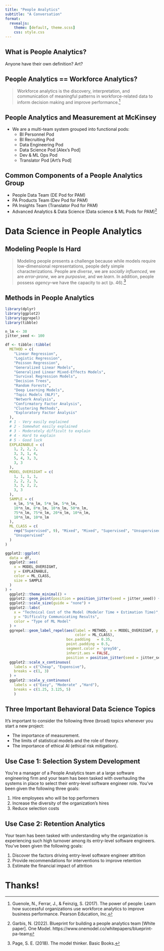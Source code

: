 ```yaml
---
title: "People Analytics"
subtitle: "A Conversation"
format: 
  revealjs:
    theme: [default, theme.scss] 
    css: style.css
---
```


## What is People Analytics?

Anyone have their own definition? Art? 

## People Analytics == Workforce Analytics?

>Workforce analytics is the discovery, interpretation, and communication of meaningful patterns in workforce-related data to inform decision making and improve performance.^[Guenole, N., Ferrar, J., & Feinzig, S. (2017). The power of people: Learn how successful organizations use workforce analytics to improve business performance. Pearson Education, Inc.]

## People Analytics and Measurement at McKinsey 

* We are a multi-team system grouped into functional pods: 
  + BI Personnel Pod
  + BI Recruiting Pod
  + Data Engineering Pod
  + Data Science Pod [Alex's Pod]
  + Dev & ML Ops Pod
  + Translator Pod [Art's Pod]

## Common Components of a People Analytics Group

* People Data Team (DE Pod for PAM)
* PA Products Team (Dev Pod for PAM)
* PA Insights Team (Translator Pod for PAM)
* Advanced Analytics & Data Science (Data science & ML Pods for PAM)^[Garbis, N. (2022). Blueprint for building a people analytics team [White paper]. One Model. https://www.onemodel.co/whitepapers/blueprint-pa-team]

# Data Science in People Analytics

## Modeling People Is Hard 

>Modeling people presents a challenge because while models require low-dimensional representations, people defy simple characterizations. People are *diverse*, we are *socially influenced*, we are *error-prone*, we are *purposive*, and we *learn*. In addition, people possess *agency*--we have the capacity to act (p. 46).^[Page, S. E. (2018). The model thinker. Basic Books.]

## Methods in People Analytics
```r
library(dplyr)
library(ggplot2)
library(ggrepel)
library(tibble)

n_lm <- 30
jitter_seed <- 100

df <- tibble::tibble(
  METHOD = c(
    "Linear Regression",
    "Logistic Regression",
    "Poisson Regression",
    "Generalized Linear Models",
    "Generalized Linear Mixed-Effects Models",
    "Survival Regression Models",
    "Decision Trees",
    "Random Forests",
    "Deep Learning Models",
    "Topic Models (NLP)",
    "Network Analysis",
    "Confirmatory Factor Analysis",
    "Clustering Methods",
    "Exploratory Factor Analysis"
  ),
  # 1 - Very easily explained
  # 2 - Somewhat easily explained
  # 3 - Moderately difficult to explain
  # 4 - Hard to explain
  # 5 - Good luck
  EXPLAINABLE = c(
    1, 2, 2, 2,
    3, 3, 1, 4,
    5, 4, 3, 3, 
    3, 3
  ),
  MODEL_OVERSIGHT = c(
    1, 1, 1, 1,
    2, 2, 2, 3,
    3, 3, 2, 2, 
    3, 3
  ),
  SAMPLE = c(
    n_lm, 5*n_lm, 5*n_lm, 5*n_lm,
    10*n_lm, 8*n_lm, 10*n_lm, 50*n_lm,
    75*n_lm, 75*n_lm, 20*n_lm, 10*n_lm, 
    10*n_lm, 10*n_lm
  ),
  ML_CLASS = c(
    rep("Supervised", 9), "Mixed", "Mixed", "Supervised", "Unsupervised",
    "Unsupervised"
  )
)

ggplot2::ggplot(
  data = df,
  ggplot2::aes(
    x = MODEL_OVERSIGHT,
    y = EXPLAINABLE,
    color = ML_CLASS,
    size = SAMPLE
  )
) +
  ggplot2::theme_minimal() +
  ggplot2::geom_point(position = position_jitter(seed = jitter_seed)) +
  ggplot2::scale_size(guide = "none") +
  ggplot2::labs(
    x = "Technical Cost of the Model (Modeler Time + Estimation Time)",
    y = "Difficulty Communicating Results",
    color = "Type of ML Model"
  ) +
  ggrepel::geom_label_repel(aes(label = METHOD, x = MODEL_OVERSIGHT, y = EXPLAINABLE,
                                color = ML_CLASS),
                            box.padding   = 0.35, 
                            point.padding = 0.5,
                            segment.color = 'grey50',
                            inherit.aes = FALSE,
                            position = position_jitter(seed = jitter_seed)) +
  ggplot2::scale_x_continuous(
    labels = c("Cheap", "Expensive"),
    breaks = c(1, 3)
  ) +
  ggplot2::scale_y_continuous(
    labels = c("Easy", "Moderate" ,"Hard"),
    breaks = c(1.25, 3.125, 5)
    )
```

## Three Important Behavioral Data Science Topics

It's important to consider the following three (broad) topics whenever you start a new project: 

* The importance of measurement. 
* The limits of statistical models and the role of theory. 
* The importance of ethical AI (ethical risk mitigation).

## Use Case 1: Selection System Development

You're a manager of a People Analytics team at a large software engineering firm and your team has been tasked with overhauling the systems in place to select their entry-level software engineer role. You've been given the following three goals: 

1. Hire employees who will be top performers
2. Increase the diversity of the organization's hires
3. Reduce selection costs

## Use Case 2: Retention Analytics

Your team has been tasked with understanding why the organization is experiencing such high turnover among its entry-level software engineers. You've been given the following goals: 

1. Discover the factors driving entry-level software engineer attrition
2. Provide recommendations for interventions to improve retention
3. Estimate the financial impact of attrition

# Thanks!
